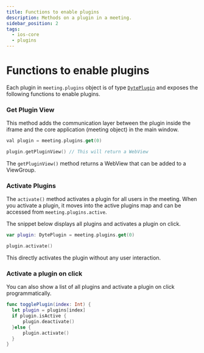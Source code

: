 ```yaml
---
title: Functions to enable plugins
description: Methods on a plugin in a meeting.
sidebar_position: 2
tags:
  - ios-core
  - plugins
---
```


# Functions to enable plugins

Each plugin in `meeting.plugins` object is of type
[`DytePlugin`](./introduction) and exposes the following functions to enable
plugins.

### Get Plugin View

This method adds the communication layer between the plugin inside the iframe and
the core application (meeting object) in the main window.

```swift
val plugin = meeting.plugins.get(0)

plugin.getPluginView() // This will return a WebView
```

The `getPluginView()` method returns a WebView that can be added to a ViewGroup.

### Activate Plugins

The `activate()` method activates a plugin for all users in the meeting. When
you activate a plugin, it moves into the active plugins map and can be accessed
from `meeting.plugins.active`.

The snippet below displays all plugins and activates a plugin on click.

```swift
var plugin: DytePlugin = meeting.plugins.get(0)

plugin.activate()
```

This directly activates the plugin without any user interaction.

### Activate a plugin on click

You can also show a list of all plugins and activate a plugin on click programmatically.

```swift
func togglePlugin(index: Int) {
  let plugin = plugins[index]
  if plugin.isActive {
      plugin.deactivate()
  }else {
      plugin.activate()
  }
}
```

<head>
  <title>Mobile Core Function to enable plugins</title>
</head>
